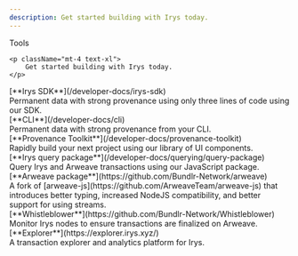 ```yaml
---
description: Get started building with Irys today.
---
```



<div className="flex flex-col mt-5">
	<div className="flex items-end">
    	<div className=""><Heading level={1}>Tools</Heading></div>
    </div>

    <p className="mt-4 text-xl">
    	Get started building with Irys today.
    </p>

</div>

<div className="flex flex-col mt-10">

<div className="text-xl">[**Irys SDK**](/developer-docs/irys-sdk)</div>
<div>Permanent data with strong provenance using only three lines of code using our SDK.</div>

<div className="text-xl mt-5">[**CLI**](/developer-docs/cli)</div>

<div>Permanent data with strong provenance from your CLI.</div>

<div className="text-xl mt-5">[**Provenance Toolkit**](/developer-docs/provenance-toolkit)</div>

<div>Rapidly build your next project using our library of UI components.</div>

<div className="text-xl mt-5">[**Irys query package**](/developer-docs/querying/query-package)</div>

<div>Query Irys and Arweave transactions using our JavaScript package.</div>

<div className="text-xl mt-5">[**Arweave package**](https://github.com/Bundlr-Network/arweave)</div>

<div>
	A fork of [arweave-js](https://github.com/ArweaveTeam/arweave-js) that introduces better typing, increased NodeJS
	compatibility, and better support for using streams.
</div>

<div className="text-xl mt-5">[**Whistleblower**](https://github.com/Bundlr-Network/Whistleblower)</div>

<div>Monitor Irys nodes to ensure transactions are finalized on Arweave.</div>

<div className="text-xl mt-5">[**Explorer**](https://explorer.irys.xyz/)</div>

<div className="">A transaction explorer and analytics platform for Irys.</div>

</div>
